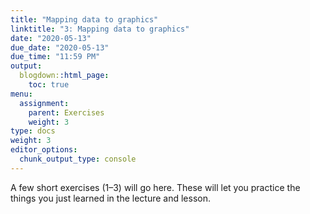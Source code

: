 ```yaml
---
title: "Mapping data to graphics"
linktitle: "3: Mapping data to graphics"
date: "2020-05-13"
due_date: "2020-05-13"
due_time: "11:59 PM"
output:
  blogdown::html_page:
    toc: true
menu:
  assignment:
    parent: Exercises
    weight: 3
type: docs
weight: 3
editor_options: 
  chunk_output_type: console
---
```


A few short exercises (1–3) will go here. These will let you practice the things you just learned in the lecture and lesson.
